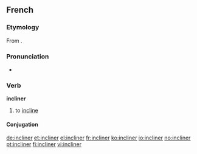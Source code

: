 ==French==

===Etymology===
From {{etyl|la|fr}} {{term|inclino|inclīnō|incline, tilt|lang=la}}.

===Pronunciation===
* {{audio|Fr-incliner.ogg|Audio}}

===Verb===
'''incliner'''

# to [[incline]]

====Conjugation====
{{fr-conj-er|inclin|avoir}}

[[de:incliner]]
[[et:incliner]]
[[el:incliner]]
[[fr:incliner]]
[[ko:incliner]]
[[io:incliner]]
[[no:incliner]]
[[pt:incliner]]
[[fi:incliner]]
[[vi:incliner]]